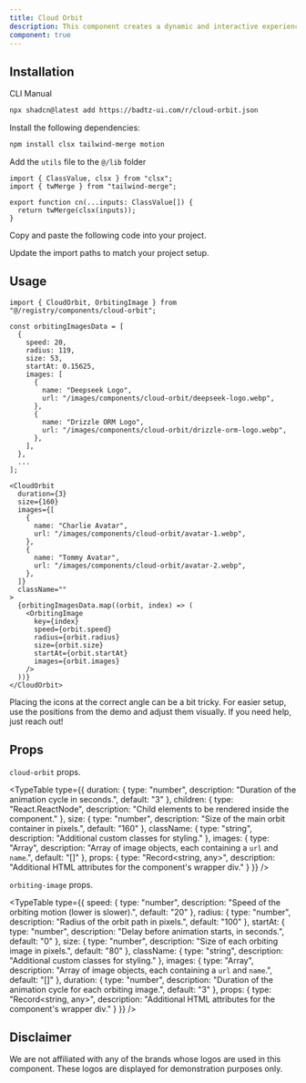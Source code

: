```yaml
---
title: Cloud Orbit
description: This component creates a dynamic and interactive experience, where each icon orbits in a fluid motion. Fully customizable, it's ideal for showcasing your tech stack or the tools your product uses.
component: true
---
```


<ComponentPreview
  name="cloud-orbit-demo"
  className="[&_.preview>[data-orientation=vertical]]:sm:max-w-[80%] **:[.preview]:min-h-[400px]"
  description="A cloud orbit component"
  align="center"
/>

## Installation

<CodeTabs>

<TabsList>
  <TabsTrigger value="cli">CLI</TabsTrigger>
  <TabsTrigger value="manual">Manual</TabsTrigger>
</TabsList>

<TabsContent value="cli">

```bash
npx shadcn@latest add https://badtz-ui.com/r/cloud-orbit.json
```

</TabsContent>

<TabsContent value="manual">

<Steps>

<Step>Install the following dependencies:</Step>

```bash
npm install clsx tailwind-merge motion
```

<Step>Add the `utils` file to the `@/lib` folder</Step>
  ```tsx showLineNumbers
  import { ClassValue, clsx } from "clsx";
  import { twMerge } from "tailwind-merge";

  export function cn(...inputs: ClassValue[]) {
    return twMerge(clsx(inputs));
  }
  ```

<Step>Copy and paste the following code into your project.</Step>

<ComponentSource name="cloud-orbit" title="components/ui/cloud-orbit.tsx" />

<Step>Update the import paths to match your project setup.</Step>

</Steps>

</TabsContent>

</CodeTabs>


## Usage

```tsx showLineNumbers
import { CloudOrbit, OrbitingImage } from "@/registry/components/cloud-orbit";
```

```tsx showLineNumbers
const orbitingImagesData = [
  {
    speed: 20,
    radius: 119,
    size: 53,
    startAt: 0.15625,
    images: [
      {
        name: "Deepseek Logo",
        url: "/images/components/cloud-orbit/deepseek-logo.webp",
      },
      {
        name: "Drizzle ORM Logo",
        url: "/images/components/cloud-orbit/drizzle-orm-logo.webp",
      },
    ],
  },
  ...
];
```

```tsx showLineNumbers
<CloudOrbit
  duration={3}
  size={160}
  images={[
    {
      name: "Charlie Avatar",
      url: "/images/components/cloud-orbit/avatar-1.webp",
    },
    {
      name: "Tommy Avatar",
      url: "/images/components/cloud-orbit/avatar-2.webp",
    },
  ]}
  className=""
>
  {orbitingImagesData.map((orbit, index) => (
    <OrbitingImage
      key={index}
      speed={orbit.speed}
      radius={orbit.radius}
      size={orbit.size}
      startAt={orbit.startAt}
      images={orbit.images}
    />
  ))}
</CloudOrbit>
```

<Callout>
Placing the icons at the correct angle can be a bit tricky. For easier setup, use the positions from the demo and adjust them visually. If you need help, just reach out!
</Callout>

## Props

`cloud-orbit` props.

<TypeTable
  type={{
    duration: {
      type: "number",
      description: "Duration of the animation cycle in seconds.",
      default: "3"
    },
    children: {
      type: "React.ReactNode",
      description: "Child elements to be rendered inside the component."
    },
    size: {
      type: "number",
      description: "Size of the main orbit container in pixels.",
      default: "160"
    },
    className: {
      type: "string",
      description: "Additional custom classes for styling."
    },
    images: {
      type: "Array<Object>",
      description: "Array of image objects, each containing a `url` and `name`.",
      default: "[]"
    },
    props: {
      type: "Record<string, any>",
      description: "Additional HTML attributes for the component's wrapper div."
    }
  }}
/>

`orbiting-image` props.

<TypeTable
  type={{
    speed: {
      type: "number",
      description: "Speed of the orbiting motion (lower is slower).",
      default: "20"
    },
    radius: {
      type: "number",
      description: "Radius of the orbit path in pixels.",
      default: "100"
    },
    startAt: {
      type: "number",
      description: "Delay before animation starts, in seconds.",
      default: "0"
    },
    size: {
      type: "number",
      description: "Size of each orbiting image in pixels.",
      default: "80"
    },
    className: {
      type: "string",
      description: "Additional custom classes for styling."
    },
    images: {
      type: "Array<Object>",
      description: "Array of image objects, each containing a `url` and `name`.",
      default: "[]"
    },
    duration: {
      type: "number",
      description: "Duration of the animation cycle for each orbiting image.",
      default: "3"
    },
    props: {
      type: "Record<string, any>",
      description: "Additional HTML attributes for the component's wrapper div."
    }
  }}
/>

## Disclaimer

We are not affiliated with any of the brands whose logos are used in this component. These logos are displayed for demonstration purposes only.

